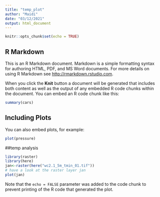 ```yaml
---
title: "temp_plot"
author: "Maidi"
date: "03/12/2021"
output: html_document
---
```


```r
knitr::opts_chunk$set(echo = TRUE)
```

## R Markdown

This is an R Markdown document. Markdown is a simple formatting syntax for authoring HTML, PDF, and MS Word documents. For more details on using R Markdown see <http://rmarkdown.rstudio.com>.

When you click the **Knit** button a document will be generated that includes both content as well as the output of any embedded R code chunks within the document. You can embed an R code chunk like this:

```r
summary(cars)
```

## Including Plots

You can also embed plots, for example:

```r
plot(pressure)
```

##temp analysis
```r
library(raster)
library(here)
jan<-raster(here("wc2.1_5m_tmin_01.tif"))
# have a look at the raster layer jan
plot(jan)
```


Note that the `echo = FALSE` parameter was added to the code chunk to prevent printing of the R code that generated the plot.
